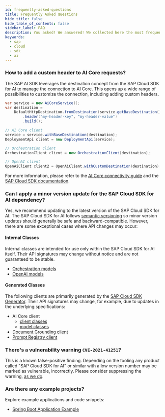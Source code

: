 ```yaml
---
id: frequently-asked-questions
title: Frequently Asked Questions
hide_title: false
hide_table_of_contents: false
sidebar_label: FAQ
description: You asked! We answered! We collected here the most frequent question about SAP Cloud SDK for Java.
keywords:
  - sap
  - cloud
  - sdk
  - ai
---
```


### How to add a custom header to AI Core requests?

The SAP AI SDK leverages the destination concept from the SAP Cloud SDK for AI to manage the connection to AI Core.
This opens up a wide range of possibilities to customize the connection, including adding custom headers.

```java
var service = new AiCoreService();
var destination =
    DefaultHttpDestination.fromDestination(service.getBaseDestination())
        .header("my-header-key", "my-header-value")
        .build();

// AI Core client
service = service.withBaseDestination(destination);
DeploymentApi client = new DeploymentApi(service);

// Orchestration client
OrchestrationClient client = new OrchestrationClient(destination);

// OpenAI client
OpenAiClient client2 = OpenAiClient.withCustomDestination(destination);
```

For more information, please refer to the [AI Core connectivity guide](connecting-to-ai-core) and the [SAP Cloud SDK documentation](https://sap.github.io/cloud-sdk/docs/java/features/connectivity/http-destinations).

### Can I apply a minor version update for the SAP Cloud SDK for AI dependency?

Yes, we recommend updating to the latest version of the SAP Cloud SDK for AI.
The SAP Cloud SDK for AI follows [semantic versioning](https://semver.org) so minor version updates should generally be safe and backward-compatible.
However, there are some exceptional cases where API changes may occur:

#### Internal Classes

Internal classes are intended for use only within the SAP Cloud SDK for AI itself.
Their API signatures may change without notice and are not guaranteed to be stable.

- [Orchestration models](https://github.com/SAP/ai-sdk-java/tree/main/orchestration/src/main/java/com/sap/ai/sdk/orchestration/model)
- [OpenAI models](https://github.com/SAP/ai-sdk-java/tree/main/foundation-models/openai/src/main/java/com/sap/ai/sdk/foundationmodels/openai/generated/model)

#### Generated Classes

The following clients are primarily generated by the [SAP Cloud SDK Generator](https://sap.github.io/cloud-sdk/).
Their API signatures may change, for example, due to updates in the underlying specifications:

- AI Core client
  - [client classes](https://github.com/SAP/ai-sdk-java/tree/main/core/src/main/java/com/sap/ai/sdk/core/client)
  - [model classes](https://github.com/SAP/ai-sdk-java/tree/main/core/src/main/java/com/sap/ai/sdk/core/model)
- [Document Grounding client](https://github.com/SAP/ai-sdk-java/tree/main/core-services/document-grounding)
- [Prompt Registry client](https://github.com/SAP/ai-sdk-java/tree/main/core-services/prompt-registry)

### There's a vulnerability warning `CVE-2021-41251`?

This is a known false-positive finding.
Depending on the tooling any product called "SAP Cloud SDK for AI" or similar with a low version number may be marked as vulnerable, incorrectly.
Please consider suppressing the warning, [as we do](https://github.com/SAP/ai-sdk-java/blob/main/.pipeline/dependency-check-suppression.xml).

### Are there any example projects?

Explore example applications and code snippets:

- [Spring Boot Application Example](https://github.com/SAP/ai-sdk-java/tree/main/sample-code/spring-app)
